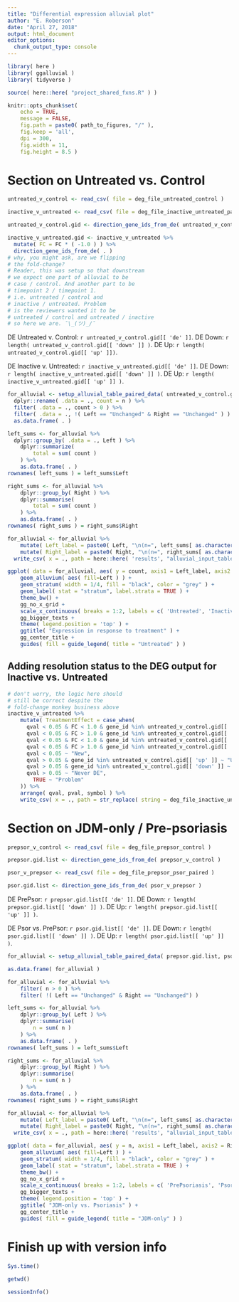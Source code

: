 ```yaml
---
title: "Differential expression alluvial plot"
author: "E. Roberson"
date: "April 27, 2018"
output: html_document
editor_options: 
  chunk_output_type: console
---
```


```r
library( here )
library( ggalluvial )
library( tidyverse )
```

```r
source( here::here( "project_shared_fxns.R" ) )
```

```r
knitr::opts_chunk$set(
	echo = TRUE,
	message = FALSE,
	fig.path = paste0( path_to_figures, "/" ),
	fig.keep = 'all',
	dpi = 300,
	fig.width = 11,
	fig.height = 8.5 )
```

# Section on Untreated vs. Control

```r
untreated_v_control <- read_csv( file = deg_file_untreated_control )

inactive_v_untreated <- read_csv( file = deg_file_inactive_untreated_paired )

untreated_v_control.gid <- direction_gene_ids_from_de( untreated_v_control )

inactive_v_untreated.gid <- inactive_v_untreated %>%
  mutate( FC = FC * ( -1.0 ) ) %>%
  direction_gene_ids_from_de( . )
# why, you might ask, are we flipping
# the fold-change?
# Reader, this was setup so that downstream
# we expect one part of alluvial to be
# case / control. And another part to be
# timepoint 2 / timepoint 1.
# i.e. untreated / control and
# inactive / untreated. Problem
# is the reviewers wanted it to be
# untreated / control and untreated / inactive
# so here we are. ¯\_(ツ)_/¯
```

DE Untreated v. Control: `r untreated_v_control.gid[[ 'de' ]]`.
DE Down: `r length( untreated_v_control.gid[[ 'down' ]] )`.
DE Up: `r length( untreated_v_control.gid[[ 'up' ]])`.

DE Inactive v. Untreated: `r inactive_v_untreated.gid[[ 'de' ]]`.
DE Down: `r length( inactive_v_untreated.gid[[ 'down' ]] )`.
DE Up: `r length( inactive_v_untreated.gid[[ 'up' ]] )`.

```r
for_alluvial <- setup_alluvial_table_paired_data( untreated_v_control.gid, inactive_v_untreated.gid ) %>%
  dplyr::rename( .data = ., count = n ) %>%
  filter( .data = ., count > 0 ) %>%
  filter( .data = ., !( Left == "Unchanged" & Right == "Unchanged" ) ) %>%
  as.data.frame( . )

left_sums <- for_alluvial %>%
  dplyr::group_by( .data = ., Left ) %>%
	dplyr::summarize(
		total = sum( count )
	) %>%
	as.data.frame( . )
rownames( left_sums ) = left_sums$Left

right_sums <- for_alluvial %>%
	dplyr::group_by( Right ) %>%
	dplyr::summarise(
		total = sum( count )
	) %>%
	as.data.frame( . )
rownames( right_sums ) = right_sums$Right

for_alluvial <- for_alluvial %>%
	mutate( Left_label = paste0( Left, "\n(n=", left_sums[ as.character( Left ), "total" ], ")" ) ) %>%
	mutate( Right_label = paste0( Right, "\n(n=", right_sums[ as.character( Right ), "total" ], ")" ) ) %>%
  write_csv( x = ., path = here::here( 'results', "alluvial_input_table_untreated.csv" ) )
```

```r
ggplot( data = for_alluvial, aes( y = count, axis1 = Left_label, axis2 = Right_label ) ) +
  	geom_alluvium( aes( fill=Left ) ) +
  	geom_stratum( width = 1/4, fill = "black", color = "grey" ) +
  	geom_label( stat = "stratum", label.strata = TRUE ) +
  	theme_bw() +
  	gg_no_x_grid +
  	scale_x_continuous( breaks = 1:2, labels = c( 'Untreated', 'Inactive' ) ) +
  	gg_bigger_texts +
  	theme( legend.position = 'top' ) +
  	ggtitle( "Expression in response to treatment" ) +
  	gg_center_title + 
    guides( fill = guide_legend( title = "Untreated" ) )
```

## Adding resolution status to the DEG output for Inactive vs. Untreated

```r
# don't worry, the logic here should
# still be correct despite the 
# fold-change monkey business above
inactive_v_untreated %>%
	mutate( TreatmentEffect = case_when(
	  qval < 0.05 & FC < 1.0 & gene_id %in% untreated_v_control.gid[[ 'down' ]] ~ "Improved",
	  qval < 0.05 & FC > 1.0 & gene_id %in% untreated_v_control.gid[[ 'up' ]] ~ "Improved",
	  qval < 0.05 & FC < 1.0 & gene_id %in% untreated_v_control.gid[[ 'up' ]] ~ "Worsened",
	  qval < 0.05 & FC > 1.0 & gene_id %in% untreated_v_control.gid[[ 'down' ]] ~ "Worsened",
	  qval < 0.05 ~ "New",
	  qval > 0.05 & gene_id %in% untreated_v_control.gid[[ 'up' ]] ~ "Unresolved",
	  qval > 0.05 & gene_id %in% untreated_v_control.gid[[ 'down' ]] ~ "Unresolved",
	  qval > 0.05 ~ "Never DE",
		TRUE ~ "Problem"
	)) %>%
	arrange( qval, pval, symbol ) %>%
	write_csv( x = ., path = str_replace( string = deg_file_inactive_untreated_paired, pattern = "_paired", replacement = "_paired_with_treateffect" ) )
```

# Section on JDM-only / Pre-psoriasis

```r
prepsor_v_control <- read_csv( file = deg_file_prepsor_control )

prepsor.gid.list <- direction_gene_ids_from_de( prepsor_v_control )

psor_v_prepsor <- read_csv( file = deg_file_prepsor_psor_paired )

psor.gid.list <- direction_gene_ids_from_de( psor_v_prepsor )
```

DE PrePsor: `r prepsor.gid.list[[ 'de' ]]`.
DE Down: `r length( prepsor.gid.list[[ 'down' ]] )`.
DE Up: `r length( prepsor.gid.list[[ 'up' ]] )`.

DE Psor vs. PrePsor: `r psor.gid.list[[ 'de' ]]`. 
DE Down: `r length( psor.gid.list[[ 'down' ]] )`. 
DE Up: `r length( psor.gid.list[[ 'up' ]] )`.

```r
for_alluvial <- setup_alluvial_table_paired_data( prepsor.gid.list, psor.gid.list )

as.data.frame( for_alluvial )

for_alluvial <- for_alluvial %>%
	filter( n > 0 ) %>%
	filter( !( Left == "Unchanged" & Right == "Unchanged") )

left_sums <- for_alluvial %>%
	dplyr::group_by( Left ) %>%
	dplyr::summarise(
		n = sum( n )
	) %>%
	as.data.frame( . )
rownames( left_sums ) = left_sums$Left

right_sums <- for_alluvial %>%
	dplyr::group_by( Right ) %>%
	dplyr::summarise(
		n = sum( n )
	) %>%
	as.data.frame( . )
rownames( right_sums ) = right_sums$Right

for_alluvial <- for_alluvial %>%
	mutate( Left_label = paste0( Left, "\n(n=", left_sums[ as.character( Left ), "n" ], ")" ) ) %>%
	mutate( Right_label = paste0( Right, "\n(n=", right_sums[ as.character( Right ), "n" ], ")" ) ) %>%
  write_csv( x = ., path = here::here( 'results', "alluvial_input_table_psoriasis.csv" ) )
```

```r
ggplot( data = for_alluvial, aes( y = n, axis1 = Left_label, axis2 = Right_label ) ) +
	geom_alluvium( aes( fill=Left ) ) +
	geom_stratum( width = 1/4, fill = "black", color = "grey" ) +
	geom_label( stat = "stratum", label.strata = TRUE ) +
	theme_bw() +
	gg_no_x_grid +
	scale_x_continuous( breaks = 1:2, labels = c( 'PrePsoriasis', 'Psoriasis' ) ) +
	gg_bigger_texts +
	theme( legend.position = 'top' ) +
	ggtitle( "JDM-only vs. Psoriasis" ) +
	gg_center_title + 
    guides( fill = guide_legend( title = "JDM-only" ) )
```

# Finish up with version info

```r
Sys.time()

getwd()
  
sessionInfo()
```
